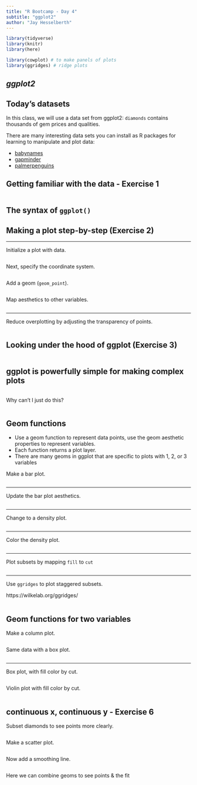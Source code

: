 ```yaml
---
title: "R Bootcamp - Day 4"
subtitle: "ggplot2"
author: "Jay Hesselberth"
---
```


```r
library(tidyverse)
library(knitr)
library(here)

library(cowplot) # to make panels of plots
library(ggridges) # ridge plots
```

## *ggplot2*

## Today's datasets

In this class, we will use a data set from ggplot2: `diamonds` contains thousands of gem prices and qualities.

There are many interesting data sets you can install as R packages for learning to manipulate and plot data:

- [babynames](https://hadley.github.io/babynames/)
- [gapminder](https://jennybc.github.io/gapminder/)
- [palmerpenguins](https://allisonhorst.github.io/palmerpenguins/)

## Getting familiar with the data - Exercise 1 {.smaller}

```r
```

## The syntax of `ggplot()`  

## Making a plot step-by-step (Exercise 2)

---

Initialize a plot with data.

```r
```

Next, specify the coordinate system.

```r
```

Add a geom (`geom_point`).

```r
```

Map aesthetics to other variables.

```r
```

---

Reduce overplotting by adjusting the transparency of points.

```r
```

## Looking under the hood of ggplot (Exercise 3) {.smaller}

```r
```

## ggplot is powerfully simple for making complex plots

```r
```

Why can't I just do this?

```r
```

## Geom functions

* Use a geom function to represent data points, use the geom aesthetic properties to represent variables.
* Each function returns a plot layer.
* There are many geoms in ggplot that are specific to plots with 1, 2, or 3 variables 

Make a bar plot.

```r
```

---

Update the bar plot aesthetics.

```r
```

---

Change to a density plot.

```r
```

---

Color the density plot.

```r
```

---

Plot subsets by mapping `fill` to `cut`

```r
```

---

Use `ggridges` to plot staggered subsets.

https://wilkelab.org/ggridges/

```r
```

## Geom functions for two variables

Make a column plot.

```r
```

Same data with a box plot.

```r
```

---

Box plot, with fill color by cut.

```r
```

Violin plot with fill color by cut.

```r
```

## continuous x, continuous y - Exercise 6

Subset diamonds to see points more clearly.

```r
```

Make a scatter plot.

```r
```

Now add a smoothing line.

```r
```

Here we can combine geoms to see points & the fit

```r
```
